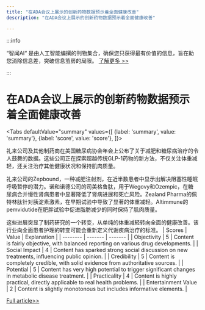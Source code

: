 ```yaml
---
title: "在ADA会议上展示的创新药物数据预示着全面健康改善"
description: "在ADA会议上展示的创新药物数据预示着全面健康改善"

---
```



:::info

“智闻AI“ 是由人工智能编撰的刊物集合，确保您只获得最有价值的信息，旨在助您消除信息差，突破信息茧房的局限。  [了解更多 >>](/)

:::

# 在ADA会议上展示的创新药物数据预示着全面健康改善


<Tabs
	defaultValue="summary"
	values={[
	{label: 'summary', value: 'summary'},
	{label: 'score', value: 'score'},
]}>
<TabItem value="summary">


礼来公司及其他制药商在美国糖尿病协会年会上公布了关于减肥和糖尿病治疗的令人鼓舞的数据。这些公司正在探索超越传统GLP-1药物的新方法，不仅关注体重减轻，还关注治疗其他健康状况和保持肌肉质量。

礼来公司的Zepbound，一种减肥注射剂，在近半数患者中显示出解决阻塞性睡眠呼吸暂停的潜力。诺和诺德公司的司美格鲁肽，用于Wegovy和Ozempic，在糖尿病合并慢性肾病患者中显著降低了肾病进展和死亡风险。Zealand Pharma的佩特林肽针对胰淀素激素，在早期试验中导致了显著的体重减轻。Altimmune的pemvidutide在肥胖试验中促进脂肪减少的同时保持了肌肉质量。

这些进展突显了制药研究的一个转变，从单纯的体重减轻转向全面的健康改善。该行业向全面患者护理的转变可能会重新定义代谢疾病治疗的标准。
</TabItem>
<TabItem value="score">
	| Scores     | Value   | Explanation |
	| -------- | ------- | ------- |
	| Objectivity  | 5    | Content is fairly objective, with balanced reporting on various drug developments.    |
	| Social Impact | 4     | Content has sparked strong social discussion on new treatments, influencing public opinion.    |
	| Credibility    | 5    | Content is completely credible, with solid evidence from authoritative sources.    |
	| Potential    | 5    | Content has very high potential to trigger significant changes in metabolic disease treatment.    |
	| Practicality    | 4    | Content is highly practical, directly applicable to real health problems.    |
	| Entertainment Value    | 2    | Content is slightly monotonous but includes informative elements.    |
</TabItem>
</Tabs>

[Full article>>](https://www.cnbc.com/2024/06/26/healthy-returns-eli-lilly-drugmakers-show-off-weight-loss-drug-data.html)
